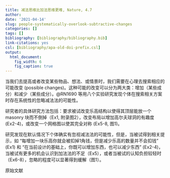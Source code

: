 ```yaml
---
title: 减法思维比加法思维更难, Nature, 4.7
author: 
date: '2021-04-14'
slug: people-systematically-overlook-subtractive-changes
categories: []
tags: []
bibliography: [bibliography/bibliography.bib]
link-citations: yes
csl: [bibliography/apa-old-doi-prefix.csl]
output:
  html_document:
    fig_width: 6
    fig_caption: true
---
```


当我们去提高或者改变某些物品、想法、或情景时，我们需要在心理去搜索相应的可能改变 (possible changes)。这种可能的改变可以分为两大类：增加（某些成分）和减少（某些成分）。@RN1690 等用八个实验研究发现个体在搜索相关方案时存在系统性的忽略减法法的可能性。

研究者的具体研究方法包括：要求被试改变乐高结构以使得其顶层能放一个 masonry 块而不倒掉（Ex1, 附录图2），改变布局以增加高尔夫球洞的有趣度 (Ex2-4)，或改变一个网格图以使其完全对称 (Ex5-8, 图1)。

研究发现在默认情况下个体确实有忽视减法法的可能性，但是，当被试得到相关提示，如 “每增加一块乐高你就会被扣掉1角钱，但是减少乐高的数量并不会扣钱” (Ex1) 和 “在当前设计的基础上，你既可以增加东西，也可以减少东西” (Ex2-4)，当被试有更多的机会认识到加法法的不足（Ex5），或者当被试的认知负担较轻时 （Ex6-8），忽略的程度可以显著得到缓解（图1）。

原始文献

